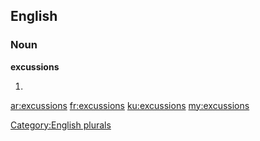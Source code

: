 ==English==

===Noun===
'''excussions'''

# {{plural of|[[excussion]]}}

[[Category:English plurals]]

[[ar:excussions]]
[[fr:excussions]]
[[ku:excussions]]
[[my:excussions]]